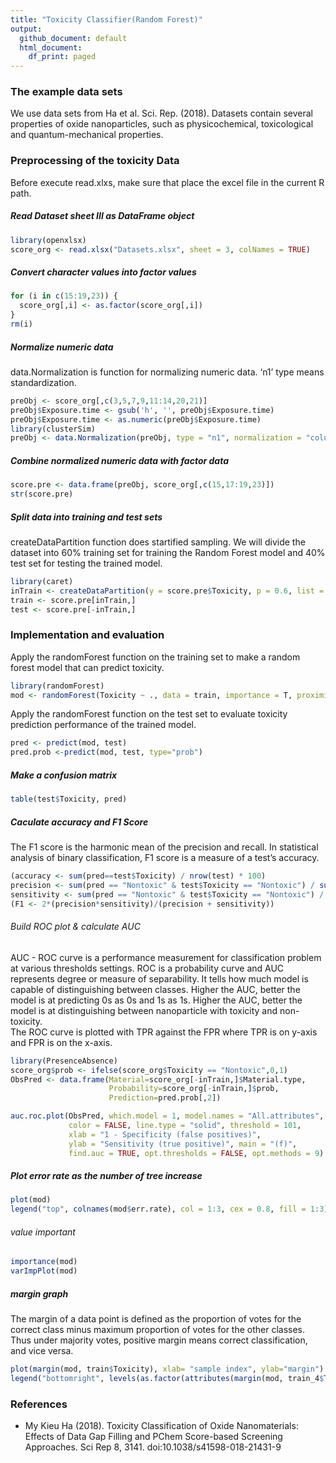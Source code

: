 ```yaml
---
title: "Toxicity Classifier(Random Forest)"
output:
  github_document: default
  html_document:
    df_print: paged
---
```

### The example data sets
We use data sets from Ha et al. Sci. Rep. (2018). Datasets contain several properties of oxide nanoparticles, such as physicochemical, toxicological and quantum-mechanical properties.

### Preprocessing of the toxicity Data 
Before execute read.xlxs, make sure that place the excel file in the current R path.  


##### Read Dataset sheet III  as DataFrame object
```r
library(openxlsx) 
score_org <- read.xlsx("Datasets.xlsx", sheet = 3, colNames = TRUE) 
```

##### Convert character values into factor values
```r
for (i in c(15:19,23)) { 
  score_org[,i] <- as.factor(score_org[,i])
} 
rm(i)
```

##### Normalize numeric data 
data.Normalization is function for normalizing numeric data. 'n1' type means standardization.
```r
preObj <- score_org[,c(3,5,7,9,11:14,20,21)] 
preObj$Exposure.time <- gsub('h', '', preObj$Exposure.time)
preObj$Exposure.time <- as.numeric(preObj$Exposure.time)
library(clusterSim)
preObj <- data.Normalization(preObj, type = "n1", normalization = "column")
```

##### Combine normalized numeric data with factor data 
```r
score.pre <- data.frame(preObj, score_org[,c(15,17:19,23)])
str(score.pre)
```

##### Split data into training and test sets 
createDataPartition function does startified sampling. We will divide the dataset into 60% training set for training the Random Forest model and 40% test set for testing the trained model. 
```r
library(caret)
inTrain <- createDataPartition(y = score.pre$Toxicity, p = 0.6, list = FALSE) 
train <- score.pre[inTrain,] 
test <- score.pre[-inTrain,] 
```

### Implementation and evaluation 
Apply the randomForest function on the training set to make a random forest model that can predict toxicity. 
```r
library(randomForest)
mod <- randomForest(Toxicity ~ ., data = train, importance = T, proximity = T)
```

Apply the randomForest function on the test set to evaluate toxicity prediction performance of the trained model.  
```r

pred <- predict(mod, test) 
pred.prob <-predict(mod, test, type="prob") 
```

##### Make a confusion matrix 
```r
table(test$Toxicity, pred) 
```

##### Caculate accuracy and F1 Score
The F1 score is the harmonic mean of the precision and recall. In statistical analysis of binary classification, F1 score is a measure of a test's accuracy.
```r
(accuracy <- sum(pred==test$Toxicity) / nrow(test) * 100) 
precision <- sum(pred == "Nontoxic" & test$Toxicity == "Nontoxic") / sum(pred == "Nontoxic")
sensitivity <- sum(pred == "Nontoxic" & test$Toxicity == "Nontoxic") / sum(test$Toxicity=="Nontoxic")
(F1 <- 2*(precision*sensitivity)/(precision + sensitivity))
```


###### Build ROC plot & calculate AUC 
AUC - ROC curve is a performance measurement for classification problem at various thresholds settings. ROC is a probability curve and AUC represents degree or measure of separability. It tells how much model is capable of distinguishing between classes. Higher the AUC, better the model is at predicting 0s as 0s and 1s as 1s. Higher the AUC, better the model is at distinguishing between nanoparticle with toxicity and non-toxicity.  
The ROC curve is plotted with TPR against the FPR where TPR is on y-axis and FPR is on the x-axis.
```r
library(PresenceAbsence)
score_org$prob <- ifelse(score_org$Toxicity == "Nontoxic",0,1) 
ObsPred <- data.frame(Material=score_org[-inTrain,]$Material.type, 
                      Probability=score_org[-inTrain,]$prob, 
                      Prediction=pred.prob[,2]) 

auc.roc.plot(ObsPred, which.model = 1, model.names = "All.attributes", 
             color = FALSE, line.type = "solid", threshold = 101, 
             xlab = "1 - Specificity (false positives)", 
             ylab = "Sensitivity (true positive)", main = "(f)", 
             find.auc = TRUE, opt.thresholds = FALSE, opt.methods = 9)
```

##### Plot error rate as the number of tree increase
```r
plot(mod) 
legend("top", colnames(mod$err.rate), col = 1:3, cex = 0.8, fill = 1:3) 
```

###### value important 
```r
importance(mod) 
varImpPlot(mod) 
```

##### margin graph
The margin of a data point is defined as the proportion of votes for the correct class minus maximum proportion of votes for the other classes. Thus under majority votes, positive margin means correct classification, and vice versa.
```r
plot(margin(mod, train$Toxicity), xlab= "sample index", ylab="margin") 
legend("bottomright", levels(as.factor(attributes(margin(mod, train_4$Toxicity))$names)), col = c("red", "steelblue"), cex=0.8, pch=16)
```

### References
- My Kieu Ha (2018). Toxicity Classification of Oxide Nanomaterials: Effects of Data Gap Filling and PChem Score-based Screening Approaches. Sci Rep 8, 3141. doi:10.1038/s41598-018-21431-9
